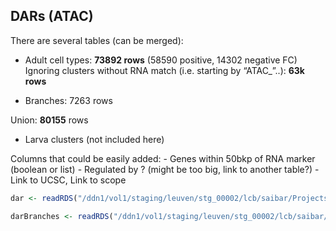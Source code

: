 ## DARs (ATAC)

There are several tables (can be merged): 

- Adult cell types: **73892 rows**  (58590 positive, 14302 negative FC)
Ignoring clusters without RNA match (i.e. starting by "ATAC_"..): **63k rows**

- Branches: 7263 rows

Union: **80155** rows

- Larva clusters (not included here)


Columns that could be easily added: 
- Genes within 50bkp of RNA marker (boolean or list)
- Regulated by <tf/motif>? (might be too big, link to another table?)
- Link to UCSC, Link to scope


```r
dar <- readRDS("/ddn1/vol1/staging/leuven/stg_00002/lcb/saibar/Projects/runs_cisTopic/20191216_adultPupa72_warpLDA/04_Markers/Seurat_markers_AdultClusters/seurat_AdultClusters_markers_cellType_wGenes.Rds")

darBranches <- readRDS("/ddn1/vol1/staging/leuven/stg_00002/lcb/saibar/Projects/runs_cisTopic/20191216_adultPupa72_warpLDA/04_Markers/Seurat_markers_BranchesAdult_4/seurat_BranchMarkers_markers_clType_wGenes.Rds")
```
